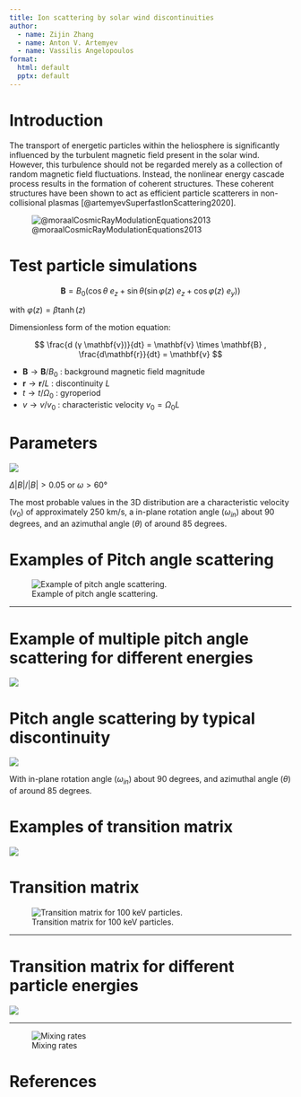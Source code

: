 ```yaml
---
title: Ion scattering by solar wind discontinuities
author:
  - name: Zijin Zhang
  - name: Anton V. Artemyev
  - name: Vassilis Angelopoulos
format:
  html: default
  pptx: default
---
```


# Introduction

The transport of energetic particles within the heliosphere is significantly influenced by the turbulent magnetic field present in the solar wind. However, this turbulence should not be regarded merely as a collection of random magnetic field fluctuations. Instead, the nonlinear energy cascade process results in the formation of coherent structures. These coherent structures have been shown to act as efficient particle scatterers in non-collisional plasmas [@artemyevSuperfastIonScattering2020]. 

![@moraalCosmicRayModulationEquations2013](./images/moraalCosmicRayModulationEquations2013-fig1.png)

# Test particle simulations

$$
\mathbf{B} = B_0 (\cos θ \ e_z + \sin θ ( \sin φ(z) \ e_z + \cos φ (z) \ e_y))
$$

with $φ(z) = β \tanh(z)$

Dimensionless form of the motion equation:

$$
\frac{d (γ \mathbf{v})}{dt} = \mathbf{v} \times \mathbf{B} ,
\frac{d\mathbf{r}}{dt} = \mathbf{v}
$$

- $\mathbf{B} \rightarrow \mathbf{B} / B_0$ : background magnetic field magnitude
- $\mathbf{r} \rightarrow \mathbf{r} / L$ : discontinuity $L$
- $t \rightarrow t/Ω_0$ : gyroperiod
- $v \rightarrow v/v_0$ : characteristic velocity $v_0 = Ω_0 L$

# Parameters

![](../figures/wind_hist3d.png)

$Δ|B|/|B| > 0.05$ or $ω > 60°$

The most probable values in the 3D distribution are a characteristic velocity ($v_0$) of approximately 250 km/s, a in-plane rotation angle ($ω_{in}$) about 90 degrees, and an azimuthal angle ($θ$) of around 85 degrees.

# Examples of Pitch angle scattering

![Example of pitch angle scattering.](../figures/example_tp.png)

---

# Example of multiple pitch angle scattering for different energies

![](../figures/pa_jump_history.png)

# Pitch angle scattering by typical discontinuity

![](../figures/pa_layout=v_β=47.5_θ=85.png)

With in-plane rotation angle ($ω_{in}$) about 90 degrees, and azimuthal angle ($θ$) of around 85 degrees.

# Examples of transition matrix

![](../figures/tm/example.png)

# Transition matrix

![Transition matrix for 100 keV particles.](../figures/tm/tm_stats_100keV.png)

---

# Transition matrix for different particle energies

![](../figures/tm_stats_vPs.png)

---

![Mixing rates](../figures/mixing_rate.png)

# References